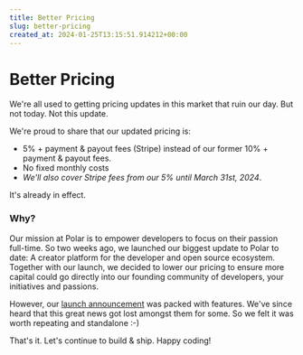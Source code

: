 ```yaml
---
title: Better Pricing
slug: better-pricing
created_at: 2024-01-25T13:15:51.914212+00:00
---
```


# Better Pricing

We're all used to getting pricing updates in this market that ruin our day. But not today. Not this update.

We're proud to share that our updated pricing is:
- 5% + payment & payout fees (Stripe) instead of our former 10% + payment & payout fees.
- No fixed monthly costs
- *We'll also cover Stripe fees from our 5% until March 31st, 2024*.

It's already in effect.

### Why?

Our mission at Polar is to empower developers to focus on their passion full-time. So two weeks ago, we launched our biggest update to Polar to date: A creator platform for the developer and open source ecosystem. Together with our launch, we decided to lower our pricing to ensure more capital could go directly into our founding community of developers, your initiatives and passions. 

However, our [launch announcement](https://polar.sh/polarsource/posts/polar-creator-platform-for-open-source-developers) was packed with features. We've since heard that this great news got lost amongst them for some. So we felt it was worth repeating and standalone :-)


That's it. Let's continue to build & ship. Happy coding!